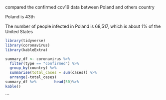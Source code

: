 compared the confirmed cov19 data between Poland and others country

Poland is 43th

The number of people infected in Poland is 68,517, which is about 1% of the United States

```{r setup, include = FALSE}
library(tidyverse)
library(coronavirus)
library(kableExtra)
```



```{r, echo=FALSE, include=TRUE,Warning = FALSE}
summary_df <- coronavirus %>% 
  filter(type == "confirmed") %>%
  group_by(country) %>%
  summarise(total_cases = sum(cases)) %>%
  arrange(-total_cases)
summary_df %>%        head(50)%>%
kable()
```
```
